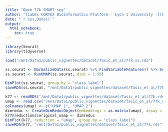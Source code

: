 ```yaml
---
title: "Open 77k SMART-seq"
author: "[LabEx CORTEX Bioinformatics Platform - Lyon 1 University -](https://labex-cortex.universite-lyon.fr/) <br>Vignette produced by Emeric Texeraud"
date: "`r Sys.Date()`"
output: 
  html_notebook:
    toc: true
---
```


```r
library(Seurat)
library(tidyverse)
```

```r
load("/mnt/Data1/public_vignettes/dataset/Tasic_et_al/77k.ss.rda")
```

```r
ss.seurat <- NormalizeData(ss.seurat) %>% FindVariableFeatures() %>% ScaleData() %>% RunPCA()
ss.seurat <- RunUMAP(ss.seurat, dims = 1:50)

DimPlot(ss.seurat, group.by = "class_label")
saveRDS(ss.seurat, "/mnt/Data1/public_vignettes/dataset/Tasic_et_al/77k.rds")
```

```r
k77 <- readRDS("/mnt/Data1/public_vignettes/dataset/Tasic_et_al/77k.rds")
umap <- read.csv("/mnt/Data1/public_vignettes/dataset/Tasic_et_al/77k_umap.csv", row.names = 1)
colnames(umap) <- c("UMAP_1", "UMAP_2")
dimreduc <- CreateDimReducObject(embeddings = as.matrix(umap), assay = "RNA", key = "UMAP_")
k77@reductions$original_umap <- dimreduc
DimPlot(k77, reduction = "umap", group.by = "class_label")
saveRDS(k77, "/mnt/Data1/public_vignettes/dataset/Tasic_et_al/77k.rds")
```


